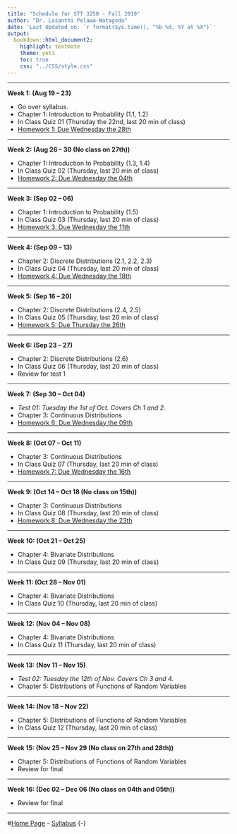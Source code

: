 ```yaml
---
title: "Schedule for STT 3250 - Fall 2019"
author: "Dr. Lasanthi Pelawa-Watagoda"
date: 'Last Updated on: `r format(Sys.time(), "%b %d, %Y at %X")`'
output: 
  bookdown::html_document2: 
    highlight: textmate
    theme: yeti
    toc: true
    css: "../CSS/style.css"
---
```


***

**Week 1: (Aug 19 -- 23)**

* Go over syllabus.
* Chapter 1: Introduction to Probability (1.1, 1.2)
* In Class Quiz 01 (Thursday the 22nd, last 20 min of class)
* [Homework 1: Due Wednesday the 28th](Homework.html)

***

**Week 2: (Aug 26 -- 30 (No class on 27th))** 

* Chapter 1: Introduction to Probability (1.3, 1.4)
* In Class Quiz 02 (Thursday, last 20 min of class)
* [Homework 2: Due Wednesday the 04th](Homework.html)

***

**Week 3: (Sep 02 -- 06)**

* Chapter 1: Introduction to Probability (1.5)
* In Class Quiz 03 (Thursday, last 20 min of class)
* [Homework 3: Due Wednesday the 11th](Homework.html)

***

**Week 4: (Sep 09 -- 13)**

* Chapter 2: Discrete Distributions (2.1, 2.2, 2.3)
* In Class Quiz 04 (Thursday, last 20 min of class)
* [Homework 4: Due Wednesday the 18th](Homework.html)

***

**Week 5: (Sep 16 -- 20)**

* Chapter 2: Discrete Distributions (2.4, 2.5)
* In Class Quiz 05 (Thursday, last 20 min of class)
* [Homework 5: Due Thursday the 26th](Homework.html)

***

**Week 6: (Sep 23 -- 27)**

* Chapter 2: Discrete Distributions (2.6)
* In Class Quiz 06 (Thursday, last 20 min of class)
* Review for test 1

***

**Week 7: (Sep 30 -- Oct 04)**

* *Test 01: Tuesday the 1st of Oct. Covers Ch 1 and 2.*
* Chapter 3: Continuous Distributions
* [Homework 6: Due Wednesday the 09th](Homework.html)

***

**Week 8: (Oct 07 -- Oct 11)**

* Chapter 3: Continuous Distributions
* In Class Quiz 07 (Thursday, last 20 min of class)
* [Homework 7: Due Wednesday the 16th](Homework.html)

***

**Week 9: (Oct 14 -- Oct 18 (No class on 15th))**

* Chapter 3: Continuous Distributions
* In Class Quiz 08 (Thursday, last 20 min of class)
* [Homework 8: Due Wednesday the 23th](Homework.html)

***

**Week 10: (Oct 21 -- Oct 25)**

* Chapter 4: Bivariate Distributions
* In Class Quiz 09 (Thursday, last 20 min of class)

***

**Week 11: (Oct 28 -- Nov 01)**

* Chapter 4: Bivariate Distributions
* In Class Quiz 10 (Thursday, last 20 min of class)

***

**Week 12: (Nov 04 -- Nov 08)**

* Chapter 4: Bivariate Distributions
* In Class Quiz 11 (Thursday, last 20 min of class)

***

**Week 13: (Nov 11 -- Nov 15)**

* *Test 02: Tuesday the 12th of Nov. Covers Ch 3 and 4.*
* Chapter 5: Distributions of Functions of Random Variables

***

**Week 14: (Nov 18 -- Nov 22)**

* Chapter 5: Distributions of Functions of Random Variables
* In Class Quiz 12 (Thursday, last 20 min of class)

***

**Week 15: (Nov 25 -- Nov 29 (No class on 27th and 28th))**

* Chapter 5: Distributions of Functions of Random Variables
* Review for final

***

**Week 16: (Dec 02 -- Dec 06 (No class on 04th and 05th))**

* Review for final

***

#[Home Page](http://Lasanthiwatagoda.github.io/STT3250Fall2019ClassRepo/index.html) - [Syllabus](https://Lasanthiwatagoda.github.io/STT3250Fall2019ClassRepo/Syllabus/STT3250Fall2019Syllabus.html) {-}  



